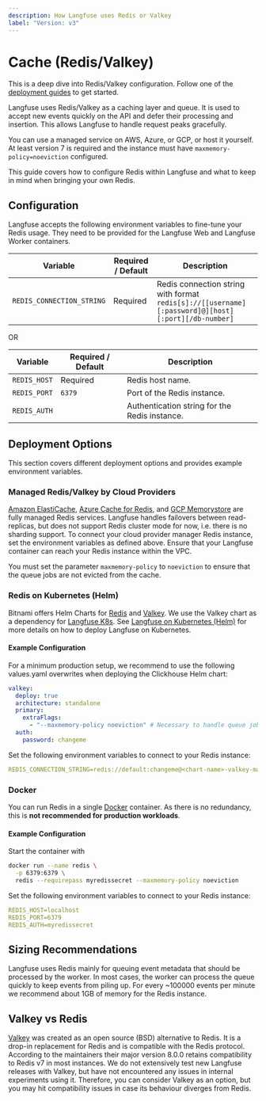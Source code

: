 ```yaml
---
description: How Langfuse uses Redis or Valkey
label: "Version: v3"
---
```


# Cache (Redis/Valkey)

<Callout type="info">

This is a deep dive into Redis/Valkey configuration. Follow one of the [deployment guides](/self-hosting#deployment-options) to get started.

</Callout>

Langfuse uses Redis/Valkey as a caching layer and queue.
It is used to accept new events quickly on the API and defer their processing and insertion.
This allows Langfuse to handle request peaks gracefully.

You can use a managed service on AWS, Azure, or GCP, or host it yourself.
At least version 7 is required and the instance must have `maxmemory-policy=noeviction` configured.

This guide covers how to configure Redis within Langfuse and what to keep in mind when bringing your own Redis.

## Configuration

Langfuse accepts the following environment variables to fine-tune your Redis usage.
They need to be provided for the Langfuse Web and Langfuse Worker containers.

| Variable                  | Required / Default | Description                                                                                        |
| ------------------------- | ------------------ | -------------------------------------------------------------------------------------------------- |
| `REDIS_CONNECTION_STRING` | Required           | Redis connection string with format `redis[s]://[[username][:password]@][host][:port][/db-number]` |

OR

| Variable     | Required / Default | Description                                   |
| ------------ | ------------------ | --------------------------------------------- |
| `REDIS_HOST` | Required           | Redis host name.                              |
| `REDIS_PORT` | `6379`             | Port of the Redis instance.                   |
| `REDIS_AUTH` |                    | Authentication string for the Redis instance. |

## Deployment Options

This section covers different deployment options and provides example environment variables.

### Managed Redis/Valkey by Cloud Providers

[Amazon ElastiCache](https://aws.amazon.com/de/elasticache/redis/), [Azure Cache for Redis](https://azure.microsoft.com/de-de/products/cache/), and [GCP Memorystore](https://cloud.google.com/memorystore/?hl=en) are fully managed Redis services.
Langfuse handles failovers between read-replicas, but does not support Redis cluster mode for now, i.e. there is no sharding support.
To connect your cloud provider manager Redis instance, set the environment variables as defined above.
Ensure that your Langfuse container can reach your Redis instance within the VPC.

<Callout type="warning">

You must set the parameter `maxmemory-policy` to `noeviction` to ensure that the queue jobs are not evicted from the cache.

</Callout>

### Redis on Kubernetes (Helm)

Bitnami offers Helm Charts for [Redis](https://github.com/bitnami/charts/tree/main/bitnami/redis) and [Valkey](https://github.com/bitnami/charts/tree/main/bitnami/valkey).
We use the Valkey chart as a dependency for [Langfuse K8s](https://github.com/bitnami/charts/tree/main/bitnami/clickhouse).
See [Langfuse on Kubernetes (Helm)](/self-hosting/kubernetes-helm) for more details on how to deploy Langfuse on Kubernetes.

#### Example Configuration

For a minimum production setup, we recommend to use the following values.yaml overwrites when deploying the Clickhouse Helm chart:

```yaml
valkey:
  deploy: true
  architecture: standalone
  primary:
    extraFlags:
      - "--maxmemory-policy noeviction" # Necessary to handle queue jobs correctly
  auth:
    password: changeme
```

Set the following environment variables to connect to your Redis instance:

```yaml
REDIS_CONNECTION_STRING=redis://default:changeme@<chart-name>-valkey-master:6379/0
```

### Docker

You can run Redis in a single [Docker](https://hub.docker.com/_/redis/) container.
As there is no redundancy, this is **not recommended for production workloads**.

#### Example Configuration

Start the container with

```bash
docker run --name redis \
  -p 6379:6379 \
  redis --requirepass myredissecret --maxmemory-policy noeviction
```

Set the following environment variables to connect to your Redis instance:

```yaml
REDIS_HOST=localhost
REDIS_PORT=6379
REDIS_AUTH=myredissecret
```

## Sizing Recommendations

Langfuse uses Redis mainly for queuing event metadata that should be processed by the worker.
In most cases, the worker can process the queue quickly to keep events from piling up.
For every ~100000 events per minute we recommend about 1GB of memory for the Redis instance.

## Valkey vs Redis

[Valkey](https://github.com/valkey-io/valkey) was created as an open source (BSD) alternative to Redis.
It is a drop-in replacement for Redis and is compatible with the Redis protocol.
According to the maintainers their major version 8.0.0 retains compatibility to Redis v7 in most instances.
We do not extensively test new Langfuse releases with Valkey, but have not encountered any issues in internal experiments using it.
Therefore, you can consider Valkey as an option, but you may hit compatibility issues in case its behaviour diverges from Redis.
